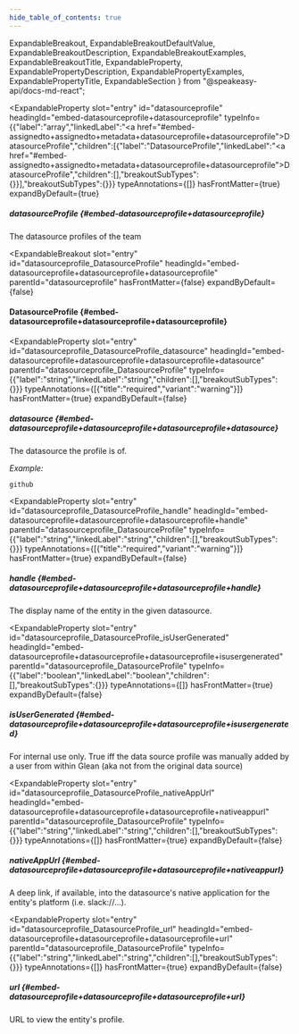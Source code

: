 ```yaml
---
hide_table_of_contents: true
---
```

  ExpandableBreakout,
  ExpandableBreakoutDefaultValue,
  ExpandableBreakoutDescription,
  ExpandableBreakoutExamples,
  ExpandableBreakoutTitle,
  ExpandableProperty,
  ExpandablePropertyDescription,
  ExpandablePropertyExamples,
  ExpandablePropertyTitle,
  ExpandableSection
} from "@speakeasy-api/docs-md-react";

<ExpandableSection>

<ExpandableProperty
  slot="entry"
  id="datasourceprofile"
  headingId="embed-datasourceprofile+datasourceprofile"
  typeInfo={{"label":"array","linkedLabel":"<a href=\"#embed-assignedto+assignedto+metadata+datasourceprofile+datasourceprofile\">DatasourceProfile</a>","children":[{"label":"DatasourceProfile","linkedLabel":"<a href=\"#embed-assignedto+assignedto+metadata+datasourceprofile+datasourceprofile\">DatasourceProfile</a>","children":[],"breakoutSubTypes":{}}],"breakoutSubTypes":{}}}
  typeAnnotations={[]}
  hasFrontMatter={true}
  expandByDefault={true}
>

<ExpandablePropertyTitle slot="title">

##### datasourceProfile \{#embed-datasourceprofile+datasourceprofile\}

</ExpandablePropertyTitle>

<ExpandablePropertyDescription slot="description">

The datasource profiles of the team

</ExpandablePropertyDescription>

</ExpandableProperty>

<ExpandableBreakout
  slot="entry"
  id="datasourceprofile_DatasourceProfile"
  headingId="embed-datasourceprofile+datasourceprofile+datasourceprofile"
  parentId="datasourceprofile"
  hasFrontMatter={false}
  expandByDefault={false}
>

<ExpandableBreakoutTitle slot="title">

#### DatasourceProfile \{#embed-datasourceprofile+datasourceprofile+datasourceprofile\}

</ExpandableBreakoutTitle>

<ExpandableBreakoutDescription slot="description">

</ExpandableBreakoutDescription>

<ExpandableBreakoutExamples slot="examples">

</ExpandableBreakoutExamples>

<ExpandableBreakoutDefaultValue slot="defaultValue">

</ExpandableBreakoutDefaultValue>

</ExpandableBreakout>

<ExpandableProperty
  slot="entry"
  id="datasourceprofile_DatasourceProfile_datasource"
  headingId="embed-datasourceprofile+datasourceprofile+datasourceprofile+datasource"
  parentId="datasourceprofile_DatasourceProfile"
  typeInfo={{"label":"string","linkedLabel":"string","children":[],"breakoutSubTypes":{}}}
  typeAnnotations={[{"title":"required","variant":"warning"}]}
  hasFrontMatter={true}
  expandByDefault={false}
>

<ExpandablePropertyTitle slot="title">

##### datasource \{#embed-datasourceprofile+datasourceprofile+datasourceprofile+datasource\}

</ExpandablePropertyTitle>

<ExpandablePropertyDescription slot="description">

The datasource the profile is of.

</ExpandablePropertyDescription>

<ExpandablePropertyExamples slot="examples">

_Example:_

```
github
```

</ExpandablePropertyExamples>

</ExpandableProperty>

<ExpandableProperty
  slot="entry"
  id="datasourceprofile_DatasourceProfile_handle"
  headingId="embed-datasourceprofile+datasourceprofile+datasourceprofile+handle"
  parentId="datasourceprofile_DatasourceProfile"
  typeInfo={{"label":"string","linkedLabel":"string","children":[],"breakoutSubTypes":{}}}
  typeAnnotations={[{"title":"required","variant":"warning"}]}
  hasFrontMatter={true}
  expandByDefault={false}
>

<ExpandablePropertyTitle slot="title">

##### handle \{#embed-datasourceprofile+datasourceprofile+datasourceprofile+handle\}

</ExpandablePropertyTitle>

<ExpandablePropertyDescription slot="description">

The display name of the entity in the given datasource.

</ExpandablePropertyDescription>

</ExpandableProperty>

<ExpandableProperty
  slot="entry"
  id="datasourceprofile_DatasourceProfile_isUserGenerated"
  headingId="embed-datasourceprofile+datasourceprofile+datasourceprofile+isusergenerated"
  parentId="datasourceprofile_DatasourceProfile"
  typeInfo={{"label":"boolean","linkedLabel":"boolean","children":[],"breakoutSubTypes":{}}}
  typeAnnotations={[]}
  hasFrontMatter={true}
  expandByDefault={false}
>

<ExpandablePropertyTitle slot="title">

##### isUserGenerated \{#embed-datasourceprofile+datasourceprofile+datasourceprofile+isusergenerated\}

</ExpandablePropertyTitle>

<ExpandablePropertyDescription slot="description">

For internal use only. True iff the data source profile was manually added by a user from within Glean (aka not from the original data source)

</ExpandablePropertyDescription>

</ExpandableProperty>

<ExpandableProperty
  slot="entry"
  id="datasourceprofile_DatasourceProfile_nativeAppUrl"
  headingId="embed-datasourceprofile+datasourceprofile+datasourceprofile+nativeappurl"
  parentId="datasourceprofile_DatasourceProfile"
  typeInfo={{"label":"string","linkedLabel":"string","children":[],"breakoutSubTypes":{}}}
  typeAnnotations={[]}
  hasFrontMatter={true}
  expandByDefault={false}
>

<ExpandablePropertyTitle slot="title">

##### nativeAppUrl \{#embed-datasourceprofile+datasourceprofile+datasourceprofile+nativeappurl\}

</ExpandablePropertyTitle>

<ExpandablePropertyDescription slot="description">

A deep link, if available, into the datasource's native application for the entity's platform (i.e. slack://...).

</ExpandablePropertyDescription>

</ExpandableProperty>

<ExpandableProperty
  slot="entry"
  id="datasourceprofile_DatasourceProfile_url"
  headingId="embed-datasourceprofile+datasourceprofile+datasourceprofile+url"
  parentId="datasourceprofile_DatasourceProfile"
  typeInfo={{"label":"string","linkedLabel":"string","children":[],"breakoutSubTypes":{}}}
  typeAnnotations={[]}
  hasFrontMatter={true}
  expandByDefault={false}
>

<ExpandablePropertyTitle slot="title">

##### url \{#embed-datasourceprofile+datasourceprofile+datasourceprofile+url\}

</ExpandablePropertyTitle>

<ExpandablePropertyDescription slot="description">

URL to view the entity's profile.

</ExpandablePropertyDescription>

</ExpandableProperty>

</ExpandableSection>